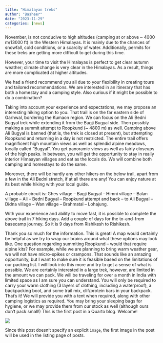 ```yaml
---
title: "Himalayan treks"
author: "Basheer"
date: "2023-11-29"
categories: [news]
---
```


 November, is not conducive to high altitudes (camping at or above ~ 4000 m/13000 ft) in the Western Himalayas. It is mainly due to the chances of snowfall, cold conditions, or a scarcity of water. Additionally, permits for these treks are getting more difficult to get during this time.

However, your time to visit the Himalayas is perfect to get clear autumn weather; climate change is very clear in the Himalayas. As a result, things are more complicated at higher altitudes.

We had a friend recommend you all due to your flexibility in creating tours and tailored recommendations. We are interested in an itinerary that has both a homestay and a camping style. Also curious if it might be possible to do a combination?

Taking into account your experience and expectations, we may propose an interesting hiking option to you. That trail is on the far eastern side of Garhwal, bordering the Kumaon region. We can focus on the Ali Bedni Bugyal trek while extending it from the Bagji Bugyal side. Then possibly making a summit attempt to Roopkund (~ 4800 m) as well. Camping above Ali Bugyal is banned (that is, the trek is closed at present), but attempting Roopkund and returning in a day is not restricted. The entire trail offers magnificent high mountain views as well as splendid alpine meadows, locally called “Bugyal”. You get panoramic views as well as fairly closeups of the high peaks. In between, you will get the opportunity to stay in really interior Himaayan villages and eat as the locals do. We will combine both camping and homestays to do the same.

Moreover, there will be hardly any other hikers on the below trail, apart from a few in the Ali Bedni stretch, if at all there are any! You can enjoy nature at its best while hiking with your local guide.

A probable circuit is: Ghes village – Bagji Bugyal – Himni village – Balan village – Ali – Bedni Bugyal – Roopkund attempt and back – to Ali Bugyal – Didna village – Wan village – Brahmatal – Lohajung.

With your experience and ability to move fast, it is possible to complete the above trail in 7 hiking days. Add a couple of days for the to-and-from basecamp journey. So it is 9 days from Rishikesh to Rishikesh.

Thank you so much for the information. This is great! A map would certainly be helpful as we try to wrap our brains around what these options may look like.
One question regarding summiting Roopkund – would that require alpine kits? For example, while we are planning to bring warm weather gear, we will not have micro-spikes or crampons. That sounds like an amazing opportunity, but I want to make sure it is feasible based on the limitations of our packing list.
I will look into this more and try to get a sense of what is possible. We are certainly interested in a large trek, however, are limited in the amount we can pack. We will be traveling for over a month in India with limited space as I am sure you can understand.
You will only be required to carry your warm clothing (3 layers of clothing, including a waterproof), a backpacking boot, and some trail mix, clif/protein bars in your backpack. That’s it! We will provide you with a tent when required, along with other camping logistics as required. You may bring your sleeping bags for hygiene, or we may provide them from our stock as well (although ours don’t pack small!)
This is the first post in a Quarto blog. Welcome!

![](thumbnail.jpg)

Since this post doesn't specify an explicit `image`, the first image in the post will be used in the listing page of posts.
